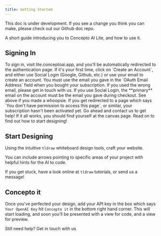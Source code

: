 ```yaml
---
title: Getting Started
---
```


<Warning>This doc is under development. If you see a change you think you can make, please check out our Github doc repo.</Warning>

<Tip>A short guide introducing you to Concepto AI Lite, and how to use it.</Tip>
## Signing In
<Steps>
    <Step>
        To sign in, visit lite.conceptoai.app, and you'll be automatically redirected to the authentication page.
    </Step>
    <Step>
        If it's your first time, click on `Create an Account`, and either use Social Login (Google, Github, etc.) or use your email to create an account.
        <Warning>You must use the email you gave in the `OAuth Email Address` field when you bought your subscription. If you used the wrong email, please get in touch with us.</Warning>
    </Step>
    <Step>
        If you use Social Login, the **primary** email on the account must be the email you gave during checkout. See above if you made a whoopsie.
    </Step>
    <Step>
        If you get redirected to a page which says `You don't have permission to access this page`, or similar, your subscription hasn't been activated yet. Go ahead and contact us to get help!
    </Step>
    <Step>
        If it all works, you should find yourself at the canvas page. Read on to find out how to start designing!
    </Step>
</Steps>

## Start Designing

Using the intuitive `tldraw` whiteboard design tools, craft your website.

<Tip>
  You can include arrows pointing to specific areas of your project with helpful hints for the AI to code.
</Tip>

If you get stuck, have a look online at `tldraw` tutorials, or send us a message!

## Concepto it

Once you've perfected your design,  add your API key in the box which says `Your OpenAI Key` hit `Concepto it` in the bottom right hand corner. This will start loading, and soon you'll be presented with a view for code, and a view for preview.

<Tip>Still need help? Get in touch with us</Tip>